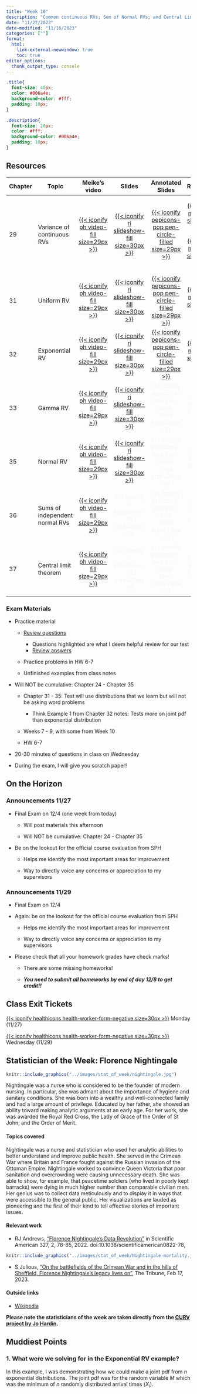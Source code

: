 ```yaml
---
title: "Week 10"
description: "Common continuous RVs; Sum of Normal RVs; and Central Limit Theorem"
date: "11/27/2023"
date-modified: "11/16/2023"
categories: [""]
format: 
  html:
    link-external-newwindow: true
    toc: true
editor_options: 
  chunk_output_type: console
---
```


```css
.title{
  font-size: 40px;
  color: #006a4e;
  background-color: #fff;
  padding: 10px;
}

.description{
  font-size: 20px;
  color: #fff;
  background-color: #006a4e;
  padding: 10px;
}
```

## Resources

+---------+--------------------------------+-----------------------------------------------------------------------------------------------------------------------------------------------------------------------------------------------------------------------------------------------------------------------------------------------------------------------------------------------------------------------------------------------+-----------------------------------------------------------------------------------------------------------------+----------------------------------------------------------------------------------------------------------------------------------------+---------------------------------------------------------------------------------------------------------------------------------------------------------------------------------------------------------------------------------------------------------------------------------------------------------------------------------------------------------------------+
| Chapter | Topic                          | Meike's video                                                                                                                                                                                                                                                                                                                                                                                 | Slides                                                                                                          | Annotated Slides                                                                                                                       | Recording                                                                                                                                                                                                                                                                                                                                                           |
+=========+================================+:=============================================================================================================================================================================================================================================================================================================================================================================================:+:===============================================================================================================:+:======================================================================================================================================:+:===================================================================================================================================================================================================================================================================================================================================================================:+
| 29      | Variance of continuous RVs     | [[{{< iconify ph video-fill size=29px >}}](https://ohsuitg-my.sharepoint.com/personal/wakim_ohsu_edu/_layouts/15/stream.aspx?id=%2Fpersonal%2Fwakim%5Fohsu%5Fedu%2FDocuments%2FTeaching%2FClasses%2FF2023%5FBSTA%5F550%2FMeike%5Frecordings%2F29%20Variance%20and%20Sums%20of%20rv%2Emp4&referrer=StreamWebApp%2EWeb&referrerScenario=AddressBarCopied%2Eview)]{style="color:#f8f5f0;"}       | [[{{< iconify ri slideshow-fill size=30px >}}](/slides/29_Variance_and_Sums_of_rv.qmd)]{style="color:#f8f5f0;"} | [[{{< iconify pepicons-pop pen-circle-filled size=29px >}}](/slides_annotated/29_Variance_and_Sums_of_rv.pdf)]{style="color:#f8f5f0;"} | [[{{< iconify mdi video size=34px >}}](https://ohsuitg-my.sharepoint.com/personal/wakim_ohsu_edu/_layouts/15/stream.aspx?id=%2Fpersonal%2Fwakim%5Fohsu%5Fedu%2FDocuments%2FTeaching%2FClasses%2FF2023%5FBSTA%5F550%2FRecordings%2F29%5FVariance%5FCont%5FRV%2Emp4&referrer=StreamWebApp%2EWeb&referrerScenario=AddressBarCopied%2Eview)]{style="color:#f8f5f0;"}    |
|         |                                |                                                                                                                                                                                                                                                                                                                                                                                               |                                                                                                                 |                                                                                                                                        |                                                                                                                                                                                                                                                                                                                                                                     |
|         |                                |                                                                                                                                                                                                                                                                                                                                                                                               |                                                                                                                 |                                                                                                                                        | [[{{< iconify mdi video size=34px >}}](https://ohsuitg-my.sharepoint.com/personal/wakim_ohsu_edu/_layouts/15/stream.aspx?id=%2Fpersonal%2Fwakim%5Fohsu%5Fedu%2FDocuments%2FTeaching%2FClasses%2FF2023%5FBSTA%5F550%2FRecordings%2F29%5FVariance%5FCont%5FRVPt2%2Emp4&referrer=StreamWebApp%2EWeb&referrerScenario=AddressBarCopied%2Eview)]{style="color:#f8f5f0;"} |
+---------+--------------------------------+-----------------------------------------------------------------------------------------------------------------------------------------------------------------------------------------------------------------------------------------------------------------------------------------------------------------------------------------------------------------------------------------------+-----------------------------------------------------------------------------------------------------------------+----------------------------------------------------------------------------------------------------------------------------------------+---------------------------------------------------------------------------------------------------------------------------------------------------------------------------------------------------------------------------------------------------------------------------------------------------------------------------------------------------------------------+
| 31      | Uniform RV                     | [[{{< iconify ph video-fill size=29px >}}](https://ohsuitg-my.sharepoint.com/personal/wakim_ohsu_edu/_layouts/15/stream.aspx?id=%2Fpersonal%2Fwakim%5Fohsu%5Fedu%2FDocuments%2FTeaching%2FClasses%2FF2023%5FBSTA%5F550%2FMeike%5Frecordings%2F31%20Uniform%20rv%2Emp4&referrer=StreamWebApp%2EWeb&referrerScenario=AddressBarCopied%2Eview)]{style="color:#f8f5f0;"}                          | [[{{< iconify ri slideshow-fill size=30px >}}](/slides/31_Uniform_rv.qmd)]{style="color:#f8f5f0;"}              | [[{{< iconify pepicons-pop pen-circle-filled size=29px >}}](/slides_annotated/31_Uniform_rv.pdf)]{style="color:#f8f5f0;"}              | [[{{< iconify mdi video size=34px >}}](https://ohsuitg-my.sharepoint.com/personal/wakim_ohsu_edu/_layouts/15/stream.aspx?id=%2Fpersonal%2Fwakim%5Fohsu%5Fedu%2FDocuments%2FTeaching%2FClasses%2FF2023%5FBSTA%5F550%2FRecordings%2F31%5FUniform%5Frv%2Emp4&referrer=StreamWebApp%2EWeb&referrerScenario=AddressBarCopied%2Eview)]{style="color:#f8f5f0;"}            |
+---------+--------------------------------+-----------------------------------------------------------------------------------------------------------------------------------------------------------------------------------------------------------------------------------------------------------------------------------------------------------------------------------------------------------------------------------------------+-----------------------------------------------------------------------------------------------------------------+----------------------------------------------------------------------------------------------------------------------------------------+---------------------------------------------------------------------------------------------------------------------------------------------------------------------------------------------------------------------------------------------------------------------------------------------------------------------------------------------------------------------+
| 32      | Exponential RV                 | [[{{< iconify ph video-fill size=29px >}}](https://ohsuitg-my.sharepoint.com/personal/wakim_ohsu_edu/_layouts/15/stream.aspx?id=%2Fpersonal%2Fwakim%5Fohsu%5Fedu%2FDocuments%2FTeaching%2FClasses%2FF2023%5FBSTA%5F550%2FMeike%5Frecordings%2F32%20Exponential%20rv%2Emp4&referrer=StreamWebApp%2EWeb&referrerScenario=AddressBarCopied%2Eview)]{style="color:#f8f5f0;"}                      | [[{{< iconify ri slideshow-fill size=30px >}}](/slides/32_Exponential_rv.qmd)]{style="color:#f8f5f0;"}          | [[{{< iconify pepicons-pop pen-circle-filled size=29px >}}](/slides_annotated/32_Exponential_rv.pdf)]{style="color:#f8f5f0;"}          | [[{{< iconify mdi video size=34px >}}](https://ohsuitg-my.sharepoint.com/personal/wakim_ohsu_edu/_layouts/15/stream.aspx?id=%2Fpersonal%2Fwakim%5Fohsu%5Fedu%2FDocuments%2FTeaching%2FClasses%2FF2023%5FBSTA%5F550%2FRecordings%2F32%5FExponential%5Frv%2Emp4&referrer=StreamWebApp%2EWeb&referrerScenario=AddressBarCopied%2Eview)]{style="color:#f8f5f0;"}        |
+---------+--------------------------------+-----------------------------------------------------------------------------------------------------------------------------------------------------------------------------------------------------------------------------------------------------------------------------------------------------------------------------------------------------------------------------------------------+-----------------------------------------------------------------------------------------------------------------+----------------------------------------------------------------------------------------------------------------------------------------+---------------------------------------------------------------------------------------------------------------------------------------------------------------------------------------------------------------------------------------------------------------------------------------------------------------------------------------------------------------------+
| 33      | Gamma RV                       | [[{{< iconify ph video-fill size=29px >}}](https://ohsuitg-my.sharepoint.com/personal/wakim_ohsu_edu/_layouts/15/stream.aspx?id=%2Fpersonal%2Fwakim%5Fohsu%5Fedu%2FDocuments%2FTeaching%2FClasses%2FF2023%5FBSTA%5F550%2FMeike%5Frecordings%2F33%20Gamma%20rv%2Emp4&referrer=StreamWebApp%2EWeb&referrerScenario=AddressBarCopied%2Eview)]{style="color:#f8f5f0;"}                            | [[{{< iconify ri slideshow-fill size=30px >}}](/slides/33_Gamma_rv.qmd)]{style="color:#f8f5f0;"}                | [{{< iconify pepicons-pop pen-circle-filled size=29px >}}]{style="color:#f8f5f0;"}                                                     | [{{< iconify mdi video size=34px >}}]{style="color:#f8f5f0;"}                                                                                                                                                                                                                                                                                                       |
+---------+--------------------------------+-----------------------------------------------------------------------------------------------------------------------------------------------------------------------------------------------------------------------------------------------------------------------------------------------------------------------------------------------------------------------------------------------+-----------------------------------------------------------------------------------------------------------------+----------------------------------------------------------------------------------------------------------------------------------------+---------------------------------------------------------------------------------------------------------------------------------------------------------------------------------------------------------------------------------------------------------------------------------------------------------------------------------------------------------------------+
| 35      | Normal RV                      | [[{{< iconify ph video-fill size=29px >}}](https://ohsuitg-my.sharepoint.com/personal/wakim_ohsu_edu/_layouts/15/stream.aspx?id=%2Fpersonal%2Fwakim%5Fohsu%5Fedu%2FDocuments%2FTeaching%2FClasses%2FF2023%5FBSTA%5F550%2FMeike%5Frecordings%2F35%20Normal%20Distribution%2Emp4&referrer=StreamWebApp%2EWeb&referrerScenario=AddressBarCopied%2Eview)]{style="color:#f8f5f0;"}                 | [[{{< iconify ri slideshow-fill size=30px >}}](/slides/35_Normal_rv.qmd)]{style="color:#f8f5f0;"}               | [{{< iconify pepicons-pop pen-circle-filled size=29px >}}]{style="color:#f8f5f0;"}                                                     | [{{< iconify mdi video size=34px >}}]{style="color:#f8f5f0;"}                                                                                                                                                                                                                                                                                                       |
+---------+--------------------------------+-----------------------------------------------------------------------------------------------------------------------------------------------------------------------------------------------------------------------------------------------------------------------------------------------------------------------------------------------------------------------------------------------+-----------------------------------------------------------------------------------------------------------------+----------------------------------------------------------------------------------------------------------------------------------------+---------------------------------------------------------------------------------------------------------------------------------------------------------------------------------------------------------------------------------------------------------------------------------------------------------------------------------------------------------------------+
| 36      | Sums of independent normal RVs | [[{{< iconify ph video-fill size=29px >}}](https://ohsuitg-my.sharepoint.com/personal/wakim_ohsu_edu/_layouts/15/stream.aspx?id=%2Fpersonal%2Fwakim%5Fohsu%5Fedu%2FDocuments%2FTeaching%2FClasses%2FF2023%5FBSTA%5F550%2FMeike%5Frecordings%2F36%20Sums%20of%20Independent%20Normal%20rv%2Emp4&referrer=StreamWebApp%2EWeb&referrerScenario=AddressBarCopied%2Eview)]{style="color:#f8f5f0;"} | [{{< iconify ri slideshow-fill size=30px >}}]{style="color:#f8f5f0;"}                                           | [{{< iconify pepicons-pop pen-circle-filled size=29px >}}]{style="color:#f8f5f0;"}                                                     | [{{< iconify mdi video size=34px >}}]{style="color:#f8f5f0;"}                                                                                                                                                                                                                                                                                                       |
+---------+--------------------------------+-----------------------------------------------------------------------------------------------------------------------------------------------------------------------------------------------------------------------------------------------------------------------------------------------------------------------------------------------------------------------------------------------+-----------------------------------------------------------------------------------------------------------------+----------------------------------------------------------------------------------------------------------------------------------------+---------------------------------------------------------------------------------------------------------------------------------------------------------------------------------------------------------------------------------------------------------------------------------------------------------------------------------------------------------------------+
| 37      | Central limit theorem          | [[{{< iconify ph video-fill size=29px >}}](https://ohsuitg-my.sharepoint.com/personal/wakim_ohsu_edu/_layouts/15/stream.aspx?id=%2Fpersonal%2Fwakim%5Fohsu%5Fedu%2FDocuments%2FTeaching%2FClasses%2FF2023%5FBSTA%5F550%2FMeike%5Frecordings%2F37%20Central%20Limit%20Theorem%2Emp4&referrer=StreamWebApp%2EWeb&referrerScenario=AddressBarCopied%2Eview)]{style="color:#f8f5f0;"}             | [{{< iconify ri slideshow-fill size=30px >}}]{style="color:#f8f5f0;"}                                           | [{{< iconify pepicons-pop pen-circle-filled size=29px >}}]{style="color:#f8f5f0;"}                                                     | [{{< iconify mdi video size=34px >}}]{style="color:#f8f5f0;"}                                                                                                                                                                                                                                                                                                       |
+---------+--------------------------------+-----------------------------------------------------------------------------------------------------------------------------------------------------------------------------------------------------------------------------------------------------------------------------------------------------------------------------------------------------------------------------------------------+-----------------------------------------------------------------------------------------------------------------+----------------------------------------------------------------------------------------------------------------------------------------+---------------------------------------------------------------------------------------------------------------------------------------------------------------------------------------------------------------------------------------------------------------------------------------------------------------------------------------------------------------------+

### Exam Materials

-   Practice material

    -   [Review questions](/weeks/week_10/Final_review_questions.pdf)

        -   Questions highlighted are what I deem helpful review for our test
        -   [Review answers](/weeks/week_10/Final_review_answers.pdf)

    -   Practice problems in HW 6-7

    -   Unfinished examples from class notes

-   Will NOT be cumulative: Chapter 24 - Chapter 35

    -   Chapter 31 - 35: Test will use distributions that we learn but will not be asking word problems

        -   Think Example 1 from Chapter 32 notes: Tests more on joint pdf than exponential distribution

    -   Weeks 7 - 9, with some from Week 10

    -   HW 6-7

-   20-30 minutes of questions in class on Wednesday

-   During the exam, I will give you scratch paper!

## On the Horizon

### Announcements 11/27

-   Final Exam on 12/4 (one week from today)

    -   Will post materials this afternoon

    -   Will NOT be cumulative: Chapter 24 - Chapter 35

-   Be on the lookout for the official course evaluation from SPH

    -   Helps me identify the most important areas for improvement

    -   Way to directly voice any concerns or appreciation to my supervisors

### Announcements 11/29

-   Final Exam on 12/4

-   Again: be on the lookout for the official course evaluation from SPH

    -   Helps me identify the most important areas for improvement

    -   Way to directly voice any concerns or appreciation to my supervisors

-   Please check that all your homework grades have check marks!

    -   There are some missing homeworks!

    -   ***You need to submit all homeworks by end of day 12/8 to get credit!!***

## Class Exit Tickets

[[{{< iconify healthicons health-worker-form-negative size=30px >}}](https://forms.office.com/Pages/ResponsePage.aspx?id=V3lz4rj6fk2U9pvWr59xWFMopmPUjRtDiHLswhgacNhUQk5FVjNGQ0xBUktWTTM2QldEUzU4WFZDQS4u)]{style="color:#f8f5f0;"} Monday (11/27)

[[{{< iconify healthicons health-worker-form-negative size=30px >}}](https://forms.office.com/Pages/ResponsePage.aspx?id=V3lz4rj6fk2U9pvWr59xWFMopmPUjRtDiHLswhgacNhUQ0xaRlZLNEtYMVBITzVLUTlHQUFZNjM1My4u)]{style="color:#f8f5f0;"} Wednesday (11/29)

## Statistician of the Week: Florence Nightingale

::: grid
::: g-col-4
```r
knitr::include_graphics("../images/stat_of_week/nightingale.jpg")
```
:::

::: g-col-8
Nightingale was a nurse who is considered to be the founder of modern nursing. In particular, she was admant about the importance of hygiene and sanitary conditions. She was born into a wealthy and well-connected family and had a large amount of privilege. Educated by her father, she showed an ability toward making analytic arguments at an early age. For her work, she was awarded the Royal Red Cross, the Lady of Grace of the Order of St John, and the Order of Merit.
:::
:::

#### Topics covered

Nightingale was a nurse and statistician who used her analytic abilities to better understand and improve public health. She served in the Crimean War where Britain and France fought against the Russian invasion of the Ottoman Empire. Nightingale worked to convince Queen Victoria that poor sanitation and overcrowding were causing unnecessary death. She was able to show, for example, that peacetime soldiers (who lived in poorly kept barracks) were dying in much higher number than comparable civilian men. Her genius was to collect data meticulously and to display it in ways that were accessible to the general public. Her visualizations are lauded as pioneering and the first of their kind to tell effective stories of important issues.

#### Relevant work

-   RJ Andrews, <a href = "https://www.scientificamerican.com/article/how-florence-nightingale-changed-data-visualization-forever/" target = "_blank">"Florence Nightingale's Data Revolution"</a> in Scientific American 327, 2, 78-85, 2022. doi:10.1038/scientificamerican0822-78,

```r
knitr::include_graphics("../images/stat_of_week/Nightingale-mortality.jpg")
```

-   S Julious, <a href = "https://www.sheffieldtribune.co.uk/p/on-the-battlefields-of-the-crimean" target = "_blank">"On the battlefields of the Crimean War and in the hills of Sheffield, Florence Nightingale's legacy lives on"</a>, The Tribune, Feb 17, 2023.

#### Outside links

-   [Wikipedia](https://en.wikipedia.org/wiki/Florence_Nightingale)

**Please note the statisticians of the week are taken directly from the [CURV project by Jo Hardin](https://hardin47.github.io/CURV/).**

## Muddiest Points

### 1. What were we solving for in the Exponential RV example?

In this example, I was demonstrating how we could make a joint pdf from $n$ exponential distributions. The joint pdf was for the random variable $M$ which was the minimum of $n$ randomly distributed arrival times ($X_i$).
